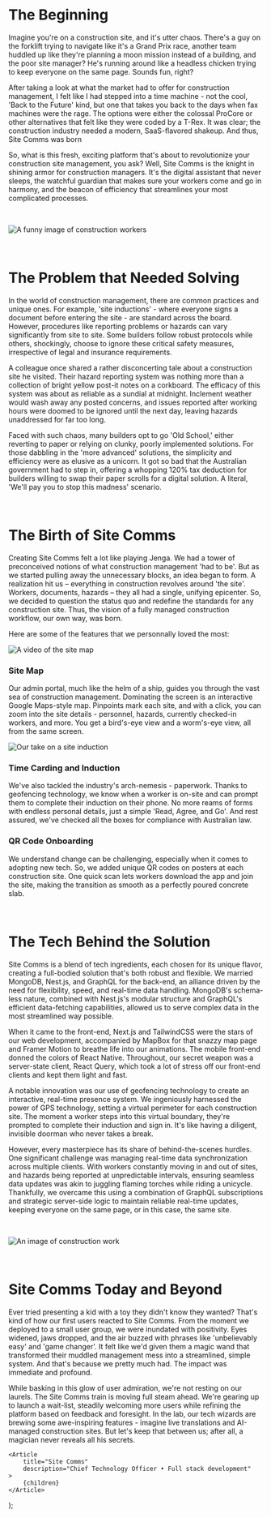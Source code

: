 
# The Beginning

Imagine you're on a construction site, and it's utter chaos. There's a guy on the forklift trying to navigate like it's a Grand Prix race, another team huddled up like they're planning a moon mission instead of a building, and the poor site manager? He's running around like a headless chicken trying to keep everyone on the same page. Sounds fun, right?

After taking a look at what the market had to offer for construction management, I felt like I had stepped into a time machine - not the cool, 'Back to the Future' kind, but one that takes you back to the days when fax machines were the rage. The options were either the colossal ProCore or other alternatives that felt like they were coded by a T-Rex. It was clear; the construction industry needed a modern, SaaS-flavored shakeup. And thus, Site Comms was born

So, what is this fresh, exciting platform that's about to revolutionize your construction site management, you ask? Well, Site Comms is the knight in shining armor for construction managers. It's the digital assistant that never sleeps, the watchful guardian that makes sure your workers come and go in harmony, and the beacon of efficiency that streamlines your most complicated processes.

&nbsp;

![A funny image of construction workers](https://ucarecdn.com/bd12dc13-ce5f-4e50-993f-068113c1c83e/constructioncartoon.webp)

&nbsp;

# The Problem that Needed Solving

In the world of construction management, there are common practices and unique ones. For example, 'site inductions' - where everyone signs a document before entering the site - are standard across the board. However, procedures like reporting problems or hazards can vary significantly from site to site. Some builders follow robust protocols while others, shockingly, choose to ignore these critical safety measures, irrespective of legal and insurance requirements.

A colleague once shared a rather disconcerting tale about a construction site he visited. Their hazard reporting system was nothing more than a collection of bright yellow post-it notes on a corkboard. The efficacy of this system was about as reliable as a sundial at midnight. Inclement weather would wash away any posted concerns, and issues reported after working hours were doomed to be ignored until the next day, leaving hazards unaddressed for far too long.

Faced with such chaos, many builders opt to go 'Old School,' either reverting to paper or relying on clunky, poorly implemented solutions. For those dabbling in the 'more advanced' solutions, the simplicity and efficiency were as elusive as a unicorn. It got so bad that the Australian government had to step in, offering a whopping 120% tax deduction for builders willing to swap their paper scrolls for a digital solution. A literal, 'We'll pay you to stop this madness' scenario.

&nbsp;

# The Birth of Site Comms

Creating Site Comms felt a lot like playing Jenga. We had a tower of preconceived notions of what construction management 'had to be'. But as we started pulling away the unnecessary blocks, an idea began to form. A realization hit us – everything in construction revolves around 'the site'. Workers, documents, hazards – they all had a single, unifying epicenter. So, we decided to question the status quo and redefine the standards for any construction site. Thus, the vision of a fully managed construction workflow, our own way, was born.

Here are some of the features that we personnally loved the most:

![A video of the site map](/images/projects/sitecomms/site-map.gif)

### Site Map

Our admin portal, much like the helm of a ship, guides you through the vast sea of construction management. Dominating the screen is an interactive Google Maps-style map. Pinpoints mark each site, and with a click, you can zoom into the site details - personnel, hazards, currently checked-in workers, and more. You get a bird's-eye view and a worm's-eye view, all from the same screen.

![Our take on a site induction](/images/projects/sitecomms/induction-screens.png)

### Time Carding and Induction

We've also tackled the industry's arch-nemesis - paperwork. Thanks to geofencing technology, we know when a worker is on-site and can prompt them to complete their induction on their phone. No more reams of forms with endless personal details, just a simple 'Read, Agree, and Go'. And rest assured, we've checked all the boxes for compliance with Australian law.

### QR Code Onboarding

We understand change can be challenging, especially when it comes to adopting new tech. So, we added unique QR codes on posters at each construction site. One quick scan lets workers download the app and join the site, making the transition as smooth as a perfectly poured concrete slab.

&nbsp;

# The Tech Behind the Solution

Site Comms is a blend of tech ingredients, each chosen for its unique flavor, creating a full-bodied solution that's both robust and flexible. We married MongoDB, Nest.js, and GraphQL for the back-end, an alliance driven by the need for flexibility, speed, and real-time data handling. MongoDB's schema-less nature, combined with Nest.js's modular structure and GraphQL's efficient data-fetching capabilities, allowed us to serve complex data in the most streamlined way possible.

When it came to the front-end, Next.js and TailwindCSS were the stars of our web development, accompanied by MapBox for that snazzy map page and Framer Motion to breathe life into our animations. The mobile front-end donned the colors of React Native. Throughout, our secret weapon was a server-state client, React Query, which took a lot of stress off our front-end clients and kept them light and fast.

A notable innovation was our use of geofencing technology to create an interactive, real-time presence system. We ingeniously harnessed the power of GPS technology, setting a virtual perimeter for each construction site. The moment a worker steps into this virtual boundary, they're prompted to complete their induction and sign in. It&apos;s like having a diligent, invisible doorman who never takes a break.

However, every masterpiece has its share of behind-the-scenes hurdles. One significant challenge was managing real-time data synchronization across multiple clients. With workers constantly moving in and out of sites, and hazards being reported at unpredictable intervals, ensuring seamless data updates was akin to juggling flaming torches while riding a unicycle. Thankfully, we overcame this using a combination of GraphQL subscriptions and strategic server-side logic to maintain reliable real-time updates, keeping everyone on the same page, or in this case, the same site.

&nbsp;

![An image of construction work](https://ucarecdn.com/4a99edf0-d76d-4d41-ba79-fee11ef30690/josueisairamosfigueroaqvBYnMuNJ9Aunsplash.jpg)

&nbsp;

# Site Comms Today and Beyond

Ever tried presenting a kid with a toy they didn't know they wanted? That's kind of how our first users reacted to Site Comms. From the moment we deployed to a small user group, we were inundated with positivity. Eyes widened, jaws dropped, and the air buzzed with phrases like 'unbelievably easy' and 'game changer'. It felt like we'd given them a magic wand that transformed their muddled management mess into a streamlined, simple system. And that's because we pretty much had. The impact was immediate and profound.

While basking in this glow of user admiration, we're not resting on our laurels. The Site Comms train is moving full steam ahead. We're gearing up to launch a wait-list, steadily welcoming more users while refining the platform based on feedback and foresight. In the lab, our tech wizards are brewing some awe-inspiring features - imagine live translations and AI-managed construction sites. But let's keep that between us; after all, a magician never reveals all his secrets.

	<Article
		title="Site Comms"
		description="Chief Technology Officer • Full stack development"
	>
		{children}
	</Article>
);
